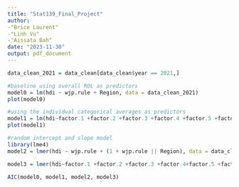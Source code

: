 ```yaml
---
title: "Stat139_Final_Project"
author: 
-"Brice Laurent"
-"Linh Vu"
-"Aissata Bah"
date: "2023-11-30"
output: pdf_document
---
```


```r
data_clean_2021 = data_clean[data_clean$year == 2021,]

#baseline using overall ROL as predictors
model0 = lm(hdi ~ wjp.rule + Region, data = data_clean_2021)
plot(model0)

#using the individual categorical averages as predictors
model1 = lm(hdi~factor.1 +factor.2 +factor.3 +factor.4 +factor.5 +factor.6 +factor.7 + factor.8 + Region, data = data_clean_2021)
plot(model1)

#random intercept and slope model
library(lme4)
model2 = lmer(hdi ~ wjp.rule + (1 + wjp.rule || Region), data = data_clean_2021)

model3 = lmer(hdi~factor.1 +factor.2 +factor.3 +factor.4+factor.5 +factor.6 +factor.7 + factor.8 + (1 + factor.1 +factor.2 +factor.3 +factor.4+factor.5 +factor.6 +factor.7 + factor.8 || Region), data = data_clean_2021)

AIC(model0, model1, model2, model3)
```

